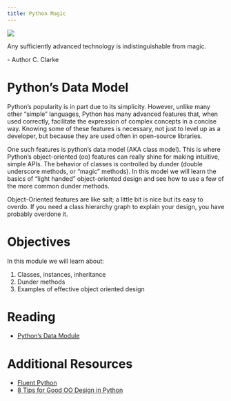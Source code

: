 ```yaml
---
title: Python Magic
---
```

![](../../images/cyber_punk_streets.png)

:::{.callout-note appearance="minimal"}
Any sufficiently advanced technology is indistinguishable from magic.

\- Author C. Clarke
:::

# Python's Data Model

Python's popularity is in part due to its simplicity. However, unlike many other "simple" languages,
Python has many advanced features that, when used correctly, facilitate the expression of complex
concepts in a concise way. Knowing some of these features is necessary, not just to level up as a developer,
but because they are used often in open-source libraries.

One such features is python's data model (AKA class model). This is where Python's object-oriented (oo) features
can really shine for making intuitive, simple APIs. The behavior of classes is controlled by dunder
(double underscore methods, or "magic" methods). In this model we will learn the basics of "light handed" object-oriented
design and see how to use a few of the more common dunder methods.

:::{.callout-warning}
Object-Oriented features are like salt; a little bit is nice but its easy to overdo. If you need a
class hierarchy graph to explain your design, you have probably overdone it.
:::

# Objectives

In this module we will learn about:

1. Classes, instances, inheritance
2. Dunder methods
3. Examples of effective object oriented design


# Reading

 - [Python's Data Module](https://davidbpython.com/advanced_python/slides/handout-61-3.html)

# Additional Resources

 - [Fluent Python](https://www.oreilly.com/library/view/fluent-python-2nd/9781492056348/)
 - [8 Tips for Good OO Design in Python](https://towardsdatascience.com/8-tips-for-object-oriented-programming-in-python-3e98b767ae79)
